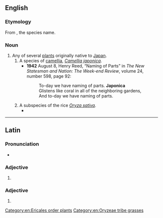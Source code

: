{{also|Japonica}}
==English==

===Etymology===
From {{bor|en|NL.|japonica}}, the species name.

===Noun===
{{en-noun}}

# Any of several [[plant]]s originally native to [[Japan]].
## A species of [[camellia]], ''[[Camellia japonica]]''.
##* '''1942''' August 8, Henry Reed, “Naming of Parts” in ''The New Statesman and Nation: The Week-end Review'', volume 24, number 598, page 92:
##*: To-day we have naming of parts. '''Japonica'''<br>Glistens like coral in all of the neighboring gardens,<br>And to-day we have naming of parts.
## A subspecies of the rice ''[[Oryza sativa]]''.
##* {{quote-book|en|title=Rice Genetics: Proceedings of the International Rice Genetics Symposium, 27-31 May 1985|publisher=International Rice Research Institute|year=1986|passage=The isograms were typical of differences between two subspecies but also of those between different lines of '''japonicas''' or indicas.}}

[[Category:en:Ericales order plants]]
[[Category:en:Oryzeae tribe grasses]]

----

==Latin==

===Pronunciation===
* {{la-IPA}}

===Adjective===
{{la-adj-form|japonica}}

# {{inflection of|la|japonicus||nom//voc|f|s|;|nom//acc//voc|n|p}}

===Adjective===
{{la-adj-form|japonicā}}

# {{inflection of|la|japonicus||abl|f|s}}